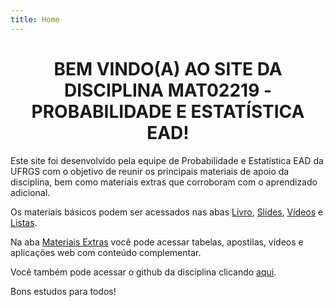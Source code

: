 ```yaml
---
title: Home
---
```


<h1 align="center">
  BEM VINDO(A) AO SITE DA DISCIPLINA MAT02219 - PROBABILIDADE E ESTATÍSTICA EAD!
</h1>

Este site foi desenvolvido pela equipe de Probabilidade e Estatística EAD da UFRGS com o objetivo de reunir os principais materiais de apoio da disciplina, bem como materiais extras que corroboram com o aprendizado adicional.

Os materiais básicos podem ser acessados nas abas [Livro](livro/index.html),
[Slides](slides/index.html),
[Vídeos](videos/index.html) e 
[Listas](listas/index.html).

Na aba [Materiais Extras](extra/index.html) você pode acessar tabelas, apostilas, vídeos e aplicações web com conteúdo complementar.

Você também pode acessar o github da disciplina clicando <a href="https://github.com/Probabilidade-e-Estatistica-EAD" target="_blank">aqui</a>.

Bons estudos para todos!





